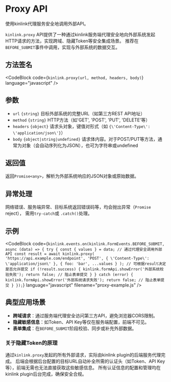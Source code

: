 
# Proxy API

<div className="mt-2 text-lg text-muted-foreground">
  使用kinlink代理服务安全地调用外部API。
</div>

`kinlink.proxy` API提供了一种通过kinlink服务端代理安全地向外部系统发起HTTP请求的方法，实现跨域、隐藏Token等安全集成场景。
推荐在`BEFORE_SUBMIT`事件中调用，实现与外部系统的数据交互。

## 方法签名

<CodeBlock
  code={`kinlink.proxy(url, method, headers, body)`}
  language="javascript"
/>

## 参数

- `url` `{string}`
  目标外部系统的完整URL（如第三方REST API地址）
- `method` `{string}`
  HTTP方法（如'GET', 'POST', 'PUT', 'DELETE'等）
- `headers` `{object}`
  请求头对象，键值对形式（如 `{\'Content-Type\': \'application/json\'}`）
- `body` `{object|string|undefined}`
  请求体内容。对于POST/PUT等方法，通常为对象（会自动序列化为JSON），也可为字符串或undefined

## 返回值

返回`Promise<any>`，解析为外部系统响应的JSON对象或原始数据。

## 异常处理

网络错误、服务端异常、目标系统返回错误码等，均会抛出异常（`Promise` reject）， 需用`try-catch`或 `.catch()`处理。

## 示例

<CodeBlock
  code={`kinlink.events.on(kinlink.FormEvents.BEFORE_SUBMIT, async (data) => {
  try {
    const { values } = data;
    // 通过代理安全调用外部API
    const result = await kinlink.proxy(
      'https://api.example.com/endpoint',
      'POST',
      { \'Content-Type\': \'application/json\' },
      { foo: 'bar', ...values }
    );
    // 可根据result决定是否允许提交
    if (!result.success) {
      kinlink.formApi.showError('外部系统校验失败');
      return false; // 阻止表单提交
    }
  } catch (error) {
    kinlink.formApi.showError('外部系统请求失败');
    return false; // 阻止表单提交
  }
});`}
  language="javascript"
  filename="proxy-example.js"
/>

## 典型应用场景

- **跨域请求**：通过服务端代理安全访问第三方API，避免浏览器CORS限制。
- **隐藏敏感信息**：如Token、API Key等仅在服务端配置，前端不可见。
- **表单集成**：在`BEFORE_SUBMIT`阶段校验、同步或补充外部数据。

### 关于隐藏Token的原理

通过`kinlink.proxy`发起的所有外部请求，实际由kinlink plugin的后端服务代理完成。
后端会根据后台配置的目标URL自动补全所需的认证头（如Token、API Key等），前端无需也无法直接获取这些敏感信息。
所有认证信息的配置和管理均在kinlink plugin后台完成，确保安全合规。
